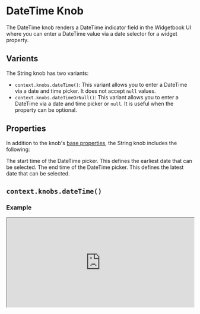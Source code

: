 # DateTime Knob

The DateTime knob renders a DateTime indicator field in the Widgetbook UI where you can enter a DateTime value via a date selector for a widget property. 

## Varients

The String knob has two variants:
- `context.knobs.dateTime()`: This variant allows you to enter a DateTime via a date and time picker. It does not accept `null` values.
- `context.knobs.dateTimeOrNull()`: This variant allows you to enter a DateTime via a date and time picker or `null`. It is useful when the property can be optional.

## Properties

In addition to the knob's [base properties](/knobs/overview#properties), the String knob includes the following:

<Accordion title="context.knobs.dateTime()" defaultOpen>
  <Property name="start" type="DateTime" required>
    The start time of the DateTime picker. This defines the earliest date that can be selected.
  </Property>
  <Property name="end" type="DateTime" required>
    The end time of the DateTime picker. This defines the latest date that can be selected.
  </Property>
</Accordion>

## `context.knobs.dateTime()`

### Example

<iframe 
  src="https://preview.widgetbook.io/#/?path=knobpreview/datetime-knob&panels=knobs" 
  width="100%"
  height="240px"
/>

### Usage

To use the DateTime knob, call the `context.knobs.dateTime()` method.

```dart title="Example: DateTime Knob"
@UseCase(type: MyWidget, name: 'Default')
Widget buildUseCase(BuildContext context) {
  return MyWidget(
    dateTime: context.knobs.dateTime( // [!code highlight]
      label: 'dateTime', // [!code highlight]
      initialValue: DateTime.now(), // [!code highlight]
      start: DateTime.now().subtract(const Duration(days: 30)), // [!code highlight]
      end: DateTime.now().add(const Duration(days: 30)), // [!code highlight]
    ), // [!code highlight]
  );
}
```

## `context.knobs.dateTimeOrNull()` 

### Example

<iframe 
  src="https://preview.widgetbook.io/#/?path=knobpreview/datetime-nullable-knob&panels=knobs" 
  width="100%"
  height="240px"
/>

### Usage

To use the nullable DateTime knob, call the `context.knobs.dateTimeOrNull()` method.

```dart title="Example: Nullable DateTime Knob"
@UseCase(type: MyWidget, name: 'Default')
Widget buildUseCase(BuildContext context) {
  return MyWidget(
    dateTime: context.knobs.dateTimeOrNull( // [!code highlight]
      label: 'dateTime', // [!code highlight]
      start: DateTime.now().subtract(const Duration(days: 30)), // [!code highlight]
      end: DateTime.now().add(const Duration(days: 30)), // [!code highlight]
    ), // [!code highlight]
  );
}
```

## Multi-snapshot Support

Multi-snapshot support allows you to generate multiple screenshots of a single use case with varying values using [KnobsConfigs](/cloud/reviews/multi-snapshot#multi-snapshot-for-knobs) and [AddonsConfigs](/cloud/reviews/multi-snapshot#multi-snapshot-for-addons).

### Regular DateTime Knob

```dart title="Example: StringKnobConfig"
@UseCase(
  type: MyWidget,
  name: 'Default',
  cloudKnobsConfigs: { // [!code highlight]
    'dateTime': [DateTimeKnobConfig('dateTime', '2020-01-31 16:10')], // [!code highlight]
  }, // [!code highlight]
)
Widget buildUseCase(BuildContext context) {
  return MyWidget(
    dateTime: context.knobs.dateTimeOrNull(
      label: 'dateTime',
      start: DateTime.now().subtract(const Duration(days: 30)),
      end: DateTime.now().add(const Duration(days: 30)),
    ),
  );
}
```

### Nullable DateTime Knob

Multi-snapshot support is currently not available for the nullable DateTime knob.
We're working on adding this feature until the mid of May 2025.